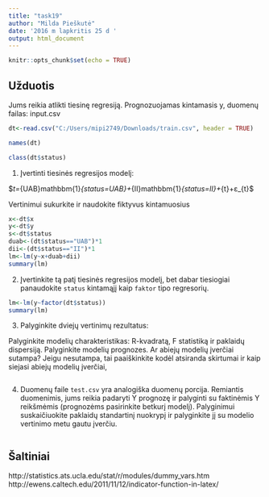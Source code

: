 ---
title: "task19"
author: "Milda Pieškutė"
date: '2016 m lapkritis 25 d '
output: html_document
---

```{r setup, include=FALSE}
knitr::opts_chunk$set(echo = TRUE)
```

## Užduotis

Jums reikia atlikti tiesinę regresiją. Prognozuojamas kintamasis y, duomenų failas: input.csv

```{r }

dt<-read.csv("C:/Users/mipi2749/Downloads/train.csv", header = TRUE)

names(dt)

class(dt$status)

```

1. Įvertinti tiesinės regresijos modelį:

$\y_t=\beta_{UAB}mathbbm{1}_{status=UAB}+\beta_{II}mathbbm{1}_{status=II}+\betax_{t}+ε_{t}\$

Vertinimui sukurkite ir naudokite fiktyvus kintamuosius

```{r }
x<-dt$x
y<-dt$y
s<-dt$status
duab<-(dt$status=="UAB")*1
dii<-(dt$status=="II")*1
lm<-lm(y~x+duab+dii)
summary(lm)
```

2. Įvertinkite tą patį tiesinės regresijos modelį, bet dabar tiesiogiai panaudokite `status` kintamąjį kaip `faktor` tipo regresorių. 

```{r }
lm<-lm(y~factor(dt$status))
summary(lm)
```

3. Palyginkite dviejų vertinimų rezultatus:

Palyginkite modelių charakteristikas: R-kvadratą, F statistiką ir paklaidų dispersiją.
Palyginkite modelių prognozes.
Ar abiejų modelių įverčiai sutampa? Jeigu nesutampa, tai paaiškinkite kodėl atsiranda skirtumai ir kaip siejasi abiejų modelių įverčiai, 

```{r }


```

4. Duomenų faile `test.csv` yra analogiška duomenų porcija. Remiantis duomenimis, jums reikia padaryti Y prognozę ir palyginti su faktinėmis Y reikšmėmis (prognozėms pasirinkite betkurį modelį). Palyginimui suskaičiuokite paklaidų standartinį nuokrypį ir palyginkite jį su modelio vertinimo metu gautu įverčiu.

```{r }



```

## Šaltiniai

http://statistics.ats.ucla.edu/stat/r/modules/dummy_vars.htm
http://ewens.caltech.edu/2011/11/12/indicator-function-in-latex/
